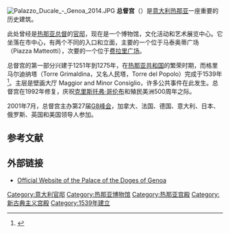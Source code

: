 [[Image:Palazzo_Ducale_-_Genoa_2014.JPG|thumb]]
'''总督宫'''（{{lang-it|Palazzo Ducale}}）是[[意大利|意大利]][[热那亚|热那亚]]一座重要的历史建筑。

此处曾经是[[热那亚总督|热那亚总督]]的[[官邸|官邸]]，现在是一个博物馆，文化活动和艺术展览中心。它坐落在市中心，有两个不同的入口和立面，主要的一个位于马泰奥蒂广场（Piazza Matteotti），次要的一个位于[[费拉里广场|费拉里广场]]。

总督宫的第一部分兴建于1251年到1275年，在[[热那亚共和国|热那亚共和国]]的繁荣时期，而格里马尔迪纳塔（Torre Grimaldina，又名人民塔，Torre del Popolo）完成于1539年<ref>{{Cite web |url=http://www.palazzoducale.genova.it/eng/naviga.asp?pagina=76 |title=Genova Palazzo Ducale - The history |access-date=2010-03-17 |archive-url=https://web.archive.org/web/20110720111348/http://www.palazzoducale.genova.it/eng/naviga.asp?pagina=76 |archive-date=2011-07-20 |dead-url=yes }}</ref>。主层是壁画大厅 Maggior and Minor Consiglio，许多公共事件在此发生。总督宫在1992年修复，庆祝[[克里斯托弗·哥伦布|克里斯托弗·哥伦布]]和殖民美洲500周年之际。

2001年7月，总督宫主办第27届[[G8峰会|G8峰会]]，加拿大、法国、德国、意大利、日本、俄罗斯、英国和美国领导人参加。

==参考文献==
{{Reflist|2}}

==外部链接==
{{commons|Palazzo Ducale (Genova)}}
*[http://www.palazzoducale.genova.it/ Official Website of the Palace of the Doges of Genoa] {{Wayback|url=http://www.palazzoducale.genova.it/ |date=20000511102125 }}

[[Category:意大利官邸|Category:意大利官邸]]
[[Category:热那亚博物馆|Category:热那亚博物馆]]
[[Category:热那亚宫殿|Category:热那亚宫殿]]
[[Category:新古典主义宫殿|Category:新古典主义宫殿]]
[[Category:1539年建立|Category:1539年建立]]